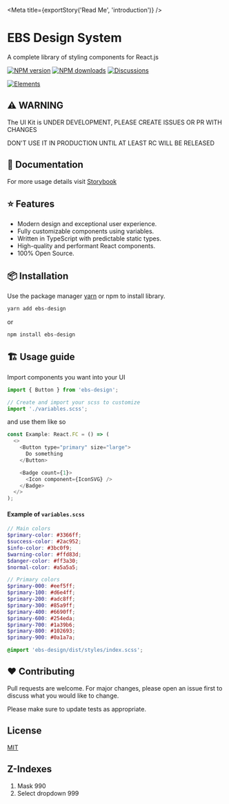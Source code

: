 
<Meta title={exportStory('Read Me', 'introduction')} />

# EBS Design System

A complete library of styling components for React.js

[![NPM version][npm-image]][npm-url] 
[![NPM downloads][download-image]][download-url]
[![Discussions][discussions-image]][discussions-url]



[![Elements][elements-image]][elements-url]

[npm-image]: http://img.shields.io/npm/v/ebs-design.svg?style=flat-square
[npm-url]: http://npmjs.org/package/ebs-design
[elements-image]: https://storage.fileservice.dev/media/7f2ea394-4437-4c76-be63-0d8e4418cfe7.png
[elements-url]: https://ebs-integrator.github.io/ebs-design/
[download-image]: https://img.shields.io/npm/dm/ebs-design.svg?style=flat-square
[download-url]: https://npmjs.org/package/ebs-design
[discussions-image]: https://img.shields.io/badge/discussions-on%20github-blue?style=flat-square
[discussions-url]: https://github.com/ebs-integrator/ebs-design/discussions


## ⚠️ WARNING

The UI Kit is UNDER DEVELOPMENT, PLEASE CREATE ISSUES OR PR WITH CHANGES

DON'T USE IT IN PRODUCTION UNTIL AT LEAST RC WILL BE RELEASED

## 🧾 Documentation

For more usage details visit [Storybook](https://ebs-integrator.github.io/ebs-design/)

## ⭐ Features

- Modern design and exceptional user experience.
- Fully customizable components using variables.
- Written in TypeScript with predictable static types.
- High-quality and performant React components.
- 100% Open Source.


## 📦 Installation

Use the package manager [yarn](https://classic.yarnpkg.com/en/docs/install/#debian-stable) or npm to install library.

```bash
yarn add ebs-design
```

or

```bash
npm install ebs-design
```

## 🏗️ Usage guide

Import components you want into your UI

```javascript
import { Button } from 'ebs-design';

// Create and import your scss to customize
import './variables.scss';
```

and use them like so

```javascript
const Example: React.FC = () => (
  <>
    <Button type="primary" size="large">
      Do something
    </Button>

    <Badge count={1}>
      <Icon component={IconSVG} />
    </Badge>
  </>
);
```

#### Example of `variables.scss`

```scss
// Main colors
$primary-color: #3366ff;
$success-color: #2ac952;
$info-color: #3bc0f9;
$warning-color: #ffd83d;
$danger-color: #ff3a30;
$normal-color: #a5a5a5;

// Primary colors
$primary-000: #eef5ff;
$primary-100: #d6e4ff;
$primary-200: #adc8ff;
$primary-300: #85a9ff;
$primary-400: #6690ff;
$primary-600: #254eda;
$primary-700: #1a39b6;
$primary-800: #102693;
$primary-900: #0a1a7a;

@import 'ebs-design/dist/styles/index.scss';
```

## ❤️ Contributing

Pull requests are welcome. For major changes, please open an issue first to discuss what you would like to change.

Please make sure to update tests as appropriate.

## License

[MIT](https://choosealicense.com/licenses/mit/)

## Z-Indexes

1. Mask 990
2. Select dropdown 999
